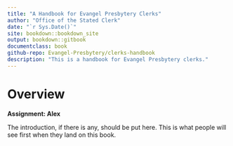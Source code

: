 ```yaml
--- 
title: "A Handbook for Evangel Presbytery Clerks"
author: "Office of the Stated Clerk"
date: "`r Sys.Date()`"
site: bookdown::bookdown_site
output: bookdown::gitbook
documentclass: book
github-repo: Evangel-Presbytery/clerks-handbook
description: "This is a handbook for Evangel Presbytery clerks."
---
```


# Overview

**Assignment: Alex**

The introduction, if there is any, should be put here. This is what people will see first when they land on this book.